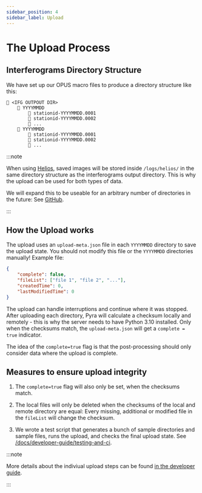 ```yaml
---
sidebar_position: 4
sidebar_label: Upload
---
```


# The Upload Process

## Interferograms Directory Structure

We have set up our OPUS macro files to produce a directory structure like this:

```
📁 <IFG OUTPOUT DIR>
    📁 YYYYMMDD
        📄 stationid-YYYYMMDD.0001
        📄 stationid-YYYYMMDD.0002
        📄 ...
    📁 YYYYMMDD
        📄 stationid-YYYYMMDD.0001
        📄 stationid-YYYYMMDD.0002
        📄 ...
```

:::note

When using [Helios](/docs/user-guide/tum-plc-and-helios), saved images will be stored inside `/logs/helios/` in the same directory structure as the interferograms output directory. This is why the upload can be used for both types of data.

We will expand this to be useable for an arbitrary number of directories in the future: See [GitHub](https://github.com/tum-esm/pyra/issues?q=is%3Aissue+is%3Aopen+label%3A%22Update%3A+Upload+Improvements%22).

:::

## How the Upload works

The upload uses an `upload-meta.json` file in each `YYYYMMDD` directory to save the upload state. You should not modify this file or the `YYYYMMDD` directories manually! Example file:

```json
{
    "complete": false,
    "fileList": ["file 1", "file 2", "..."],
    "createdTime": 0,
    "lastModifiedTime": 0
}
```

The upload can handle interruptions and continue where it was stopped. After uploading each directory, Pyra will calculate a checksum locally and remotely - this is why the server needs to have Python 3.10 installed. Only when the checksums match, the `upload-meta.json` will get a `complete = true` indicator.

The idea of the `complete=true` flag is that the post-processing should only consider data where the upload is complete.

## Measures to ensure upload integrity

1. The `complete=true` flag will also only be set, when the checksums match.

2. The local files will only be deleted when the checksums of the local and remote directory are equal: Every missing, additional or modified file in the `fileList` will change the checksum.

3. We wrote a test script that generates a bunch of sample directories and sample files, runs the upload, and checks the final upload state. See [/docs/developer-guide/testing-and-ci](/docs/developer-guide/testing-and-ci).

:::note

More details about the indiviual upload steps can be found [in the developer guide](/docs/developer-guide/upload-in-detail).

:::
